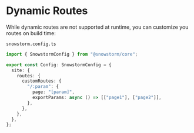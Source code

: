 # Dynamic Routes

While dynamic routes are not supported at runtime, you can customize you routes on build time:

`snowstorm.config.ts`

```ts
import { SnowstormConfig } from "@snowstorm/core";

export const Config: SnowstormConfig = {
  site: {
    routes: {
      customRoutes: {
        "/:param": {
          page: "[param]",
          exportParams: async () => [["page1"], ["page2"]],
        },
      },
    },
  },
};
```
